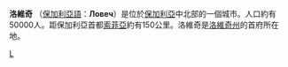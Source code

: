 {{Infobox City
|chinese_name = 洛維奇
|official_name = Ловеч
|image_flag= 
|image_seal= 
|image_map = 
|mapsize = 
|subdivision_type = [[国家|国家]]
|subdivision_name =  [[保加利亞|保加利亞]]
|leader_title = 
|leader_name =
|region= 
|departement= 
|party=
|mandat=since = 
|area_total = 
|population_as_of  = 2004-12-15
|population_total = 50,666
|population_density = 
|timezone = +2
|latd = 
|latm = 
|lats = 
|latNS = 
|longd = 
|longm = 
|longs = 
|longEW = 
|website = http://www.lovetch.com/
|}}
'''洛維奇''' （[[保加利亞語|保加利亞語]]：'''Ловеч'''）是位於[[保加利亞|保加利亞]]中北部的一個城市。人口約有50000人。距保加利亞首都[[索菲亞|索菲亞]]約有150公里。洛維奇是[[洛維奇州|洛維奇州]]的首府所在地。
{{commonscat|Lovech}}

{{保加利亞城市}}

{{Authority control}}
[[Category:洛维奇州城市|L]]